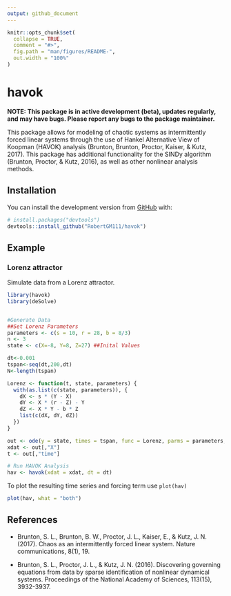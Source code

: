 ```yaml
---
output: github_document
---
```


<!-- README.md is generated from README.Rmd. Please edit that file -->

```r
knitr::opts_chunk$set(
  collapse = TRUE,
  comment = "#>",
  fig.path = "man/figures/README-",
  out.width = "100%"
)
```

# havok

**NOTE: This package is in active development (beta), updates regularly, and may have bugs. Please report any bugs to the package maintainer.**

This package allows for modeling of chaotic systems as intermittently forced linear systems through the use of Hankel Alternative View of Koopman (HAVOK) analysis (Brunton, Brunton, Proctor, Kaiser, & Kutz, 2017). This package has additional functionality for the SINDy algorithm (Brunton, Proctor, & Kutz, 2016), as well as other nonlinear analysis methods.


## Installation

You can install the development version from [GitHub](https://github.com/) with:

``` r
# install.packages("devtools")
devtools::install_github("RobertGM111/havok")
```
<!--
``` r
install.packages("havok")
```
-->

## Example

### Lorenz attractor

Simulate data from a Lorenz attractor.

```r
library(havok)
library(deSolve)


#Generate Data
##Set Lorenz Parameters
parameters <- c(s = 10, r = 28, b = 8/3)
n <- 3
state <- c(X=-8, Y=8, Z=27) ##Inital Values

dt<-0.001
tspan<-seq(dt,200,dt)
N<-length(tspan)

Lorenz <- function(t, state, parameters) {
  with(as.list(c(state, parameters)), {
    dX <- s * (Y - X)
    dY <- X * (r - Z) - Y
    dZ <- X * Y - b * Z
    list(c(dX, dY, dZ))
  })
}

out <- ode(y = state, times = tspan, func = Lorenz, parms = parameters, rtol = 1e-12, atol = 1e-12)
xdat <- out[,"X"]
t <- out[,"time"]

# Run HAVOK Analysis
hav <- havok(xdat = xdat, dt = dt)
```

To plot the resulting time series and forcing term use `plot(hav)`

```r
plot(hav, what = "both")
```


## References

* Brunton, S. L., Brunton, B. W., Proctor, J. L., Kaiser, E., & Kutz, J. N. (2017). Chaos as an intermittently forced linear system. Nature communications, 8(1), 19.

* Brunton, S. L., Proctor, J. L., & Kutz, J. N. (2016). Discovering governing equations from data by sparse identification of nonlinear dynamical systems. Proceedings of the National Academy of Sciences, 113(15), 3932-3937.
